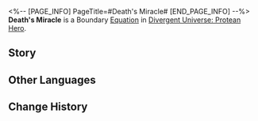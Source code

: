 <%-- [PAGE_INFO]
PageTitle=#Death's Miracle#
[END_PAGE_INFO] --%>
{{Equation Infobox
|period   = Protean Hero
|rarity   = boundary
|path1    = Nihility*16
|effect   = Spend 100 points of Energy to use the ability and achieve Boundary Resonance with the Path of Nihility. Inflicts Burn, Shock, Bleed, and 2 stacks of Wind Shear to all enemy targets, lasting for {{Color|h|3}} turn(s). After being attacked by a character, the aforementioned DoTs immediately deal DMG equal to {{Color|h|25%}} of the original DMG.
|mentions = Thanatos
}}
'''Death's Miracle''' is a Boundary [[Divergent Universe: Protean Hero/Equatoins|Equation]] in [[Divergent Universe: Protean Hero]].

==Story==
{{Description|This is a nihilistic past inscribed on a stone tablet. This is the trace of Thanatos, the Hand of Shadow.<br />No one had ever truly seen Thanatos.<br />All descriptions of them were either fabrications or fragments of dreams.<br />Poets claimed that souls were the foundation of all things.<br />They were carried to the farthest reaches of the west wind, transforming into fine rain that descended towards the afterlife.<br />Thus, with life came death, and in between, the unchanging souls flowed.<br />But since the black tide swept across the land, death had long eclipsed life.<br />The souls wandering along the banks of the River of Souls had lost their destinations,<br />With fewer and fewer of them returning to this world.<br />Emptiness bred deceit, and death nurtured fear.<br />Had Thanatos, too, been corroded by the black tide? Had they been driven mad and no longer ferried souls?<br />Or, as the most pessimistic fools feared,<br />Had the god of death long perished in silence?}}
<!--
==Gameplay Notes==
* 
-->
==Other Languages==
{{Other Languages
|en   = Death's Miracle
|zhs  = 死亡之神迹
|zht  = 死亡之神跡
|ja   = 「死」の神跡
|ko   = 죽음의 기적
|es   = Milagro de la muerte
|fr   = Miracle de la Mort
|ru   = Чудо смерти
|th   = ปาฏิหาริย์แห่งความตาย
|vi   = Thần Tích Tử Vong
|de   = Wunder des Todes
|id   = Death's Miracle
|pt   = Milagre da Morte
}}

==Change History==
{{Change History|3.1}}